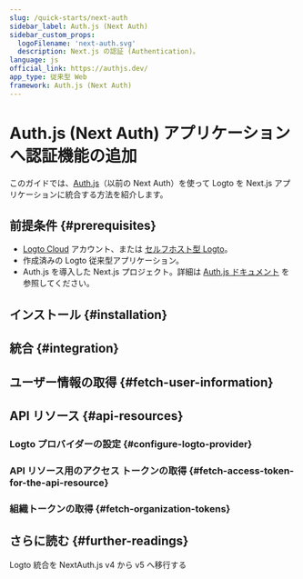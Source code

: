 ```yaml
---
slug: /quick-starts/next-auth
sidebar_label: Auth.js (Next Auth)
sidebar_custom_props:
  logoFilename: 'next-auth.svg'
  description: Next.js の認証 (Authentication)。
language: js
official_link: https://authjs.dev/
app_type: 従来型 Web
framework: Auth.js (Next Auth)
---
```




# Auth.js (Next Auth) アプリケーションへ認証機能の追加

このガイドでは、[Auth.js](https://authjs.dev/)（以前の Next Auth）を使って Logto を Next.js アプリケーションに統合する方法を紹介します。

<GuideTip />

## 前提条件 \{#prerequisites}

- [Logto Cloud](https://cloud.logto.io) アカウント、または [セルフホスト型 Logto](/introduction/set-up-logto-oss)。
- 作成済みの Logto 従来型アプリケーション。
- Auth.js を導入した Next.js プロジェクト。詳細は [Auth.js ドキュメント](https://authjs.dev/getting-started/installation) を参照してください。

## インストール \{#installation}

<Installation />

## 統合 \{#integration}

<Integration />

## ユーザー情報の取得 \{#fetch-user-information}

<GetUserInformation />

## API リソース \{#api-resources}

<ApiResourcesDescription />

### Logto プロバイダーの設定 \{#configure-logto-provider}

<ConfigApiResources />

### API リソース用のアクセス トークンの取得 \{#fetch-access-token-for-the-api-resource}

<FetchAccessTokenForApiResources />

### 組織トークンの取得 \{#fetch-organization-tokens}

<FetchOrganizationTokenForUser />

## さらに読む \{#further-readings}

<FurtherReadings />

<Url href="https://blog.logto.io/next-auth-v5">Logto 統合を NextAuth.js v4 から v5 へ移行する</Url>
